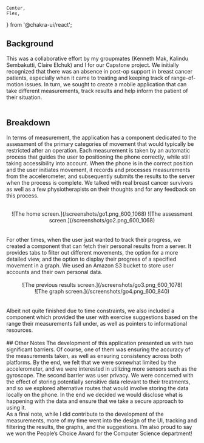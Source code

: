     Center,
    Flex,
} from '@chakra-ui/react';

## Background
This was a collaborative effort by my groupmates (Kenneth Mak, Kalindu Sembakutti, Claire Elchuk) and I for our Capstone project. We initially recognized that there was an absence in post-op support in breast cancer patients, especially when it came to treating and keeping track of range-of-motion issues. In turn, we sought to create a mobile application that can take different measurements, track results and help inform the patient of their situation.
<br/>
<br/>
## Breakdown
In terms of measurement, the application has a component dedicated to the assessment of the primary categories of movement that would typically be restricted after an operation. Each measurement is taken by an automatic process that guides the user to positioning the phone correctly, while still taking accessibility into account. When the phone is in the correct position and the user initiates movement, it records and processes measurements from the accelerometer, and subsequently submits the results to the server when the process is complete. We talked with real breast cancer survivors as well as a few physiotherapists on their thoughts and for any feedback on this process.  
<br/>
<Center
    py={'1em'}
    gap={{base: '0em', sm: '2em', md:'4em', lg: '0em'}}>
        <Flex> 
            ![The home screen.](/screenshots/go1.png_600_1068)
        </Flex> 
        <Flex>
            ![The assessment screen.](/screenshots/go2.png_600_1068)
        </Flex>
</Center>
<br/>
<br/>
For other times, when the user just wanted to track their progress, we created a component that can fetch their personal results from a server. It provides tabs to filter out different movements, the option for a more detailed view, and the option to display their progress of a specified movement in a graph. We used an Amazon S3 bucket to store user accounts and their own personal data.  
<br/>
<br/>
<Center
    py={'1em'}
    position={'relative'}
    gap={{base: '2em', sm: '2em', md:'4em', lg: '0em'}}
    direction={'row'}>
            <Center>
                ![The previous results screen.](/screenshots/go3.png_600_1078)
            </Center>
            <Center>
                ![The graph screen.](/screenshots/go4.png_600_840)
            </Center>
</Center>
<br/>
<br/>
Albeit not quite finished due to time constraints, we also included a component which provided the user with exercise suggestions based on the range their measurements fall under, as well as pointers to informational resources.  
<br/>   
<br/>
## Other Notes    
The development of this application presented us with two significant barriers. Of course, one of them was ensuring the accuracy of the measurements taken, as well as ensuring consistency across both platforms. By the end, we felt that we were somewhat limited by the accelerometer, and we were interested in utilizing more sensors such as the gyroscope. The second barrier was user privacy. We were concerned with the effect of storing potentially sensitive data relevant to their treatments, and so we explored alternative routes that would involve storing the data locally on the phone. In the end we decided we would disclose what is happening with the data and ensure that we take a secure approach to using it.  
<br/>
As a final note, while I did contribute to the development of the measurements, more of my time went into the design of the UI, tracking and filtering the results, the graphs, and the suggestions. I’m also proud to say we won the People’s Choice Award for the Computer Science department!
<br/>